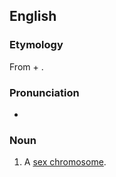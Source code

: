 ==English==

===Etymology===
From {{term|idio-}} + {{term|chromosome}}.

===Pronunciation===
* {{IPA|/ˌɪdɪə(ʊ)ˈkɹəʊməsəʊm/}}

===Noun===
{{en-noun}}

# {{context|cytology|lang=en}} A [[sex chromosome]].